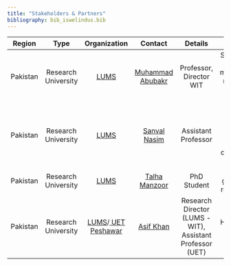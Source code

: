 ```yaml
---
title: "Stakeholders & Partners"
bibliography: bib_iswelindus.bib
---
```



| Region | Type | Organization | Contact | Details | Discipline |
|:--------:|:-------------------:|:------------:|:----------------:|:---------------------------------------------------------:|:---------------------------------------------------------------------------------------------------------------:|:--------------------------:|
| Pakistan | Research University | <a href="https://lums.edu.pk/"> LUMS</a> | <a href="https://lums.edu.pk/lums_employee/2126"> Muhammad Abubakr</a> | Professor, Director WIT | Systems engineering, applied mathematics/physics, robotics, distributed sensing, network dynamics |
| Pakistan | Research University | <a href="https://lums.edu.pk/"> LUMS</a> | <a href="https://lums.edu.pk/lums_employee/4846">Sanval Nasim</a> | Assistant Professor | Environmental and natural resource economics, water management, sustainability and conservation, climate change | 
| Pakistan | Research University | <a href="https://lums.edu.pk/"> LUMS</a> | <a href="https://cyphynets.lums.edu.pk/index.php/Talha_Manzoor">Talha Manzoor</a> | PhD Student | Complex systems, game theory, natural resource governance |
| Pakistan | Research University | <a href="https://lums.edu.pk/"> LUMS</a>/<a href="http://www.uetpeshawar.edu.pk/"> UET Peshawar</a> | <a href="https://lums.edu.pk/lums_employee/5293">Asif Khan</a> | Research Director (LUMS - WIT), Assistant Professor (UET) | Hydrology, integrated systems |